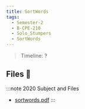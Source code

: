 ```yaml
---
title: SortWords
tags:
  - Semester-2
  - B-CPE-210
  - Solo_Stumpers
  - SortWords
---
```

> Timeline: ?


## Files 📂

:::note 2020 Subject and Files
- [sortwords.pdf](https://github.com/Studio-17/Epitech-Subjects/raw/main/Semester-2/B-CPE-210/Solo_Stumpers/SortWords/sortwords.pdf)
:::

